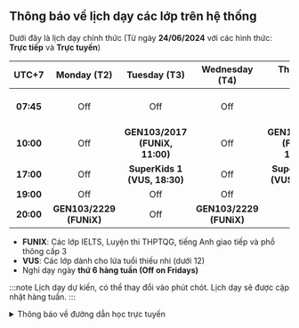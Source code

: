 ## Thông báo về lịch dạy các lớp trên hệ thống

Dưới đây là lịch dạy chính thức (Từ ngày **24/06/2024** với các hình thức: **Trực tiếp** và **Trực tuyến**)

| **UTC+7** |     **Monday (T2)**     |        **Tuesday (T3)**        |    **Wednesday (T4)**   |        **Thursday (T5)**       |       **Saturday (T7)**      |        **Sunday (CN)**       |
|:---------:|:-----------------------:|:------------------------------:|:-----------------------:|:------------------------------:|:----------------------------:|:----------------------------:|
| **07:45** |           Off           |               Off              |           Off           |               Off              | **SuperKids 1 (VUS, 09:15)** | **SuperKids 1 (VUS, 09:15)** |
| **10:00** |           Off           | **GEN103/2017 (FUNiX, 11:00)** |           Off           | **GEN103/2017 (FUNiX, 11:00)** |              Off             |              Off             |
| **17:00** |           Off           |  **SuperKids 1 (VUS, 18:30)**  |           Off           |  **SuperKids 1 (VUS, 18:30)**  |              Off             |              Off             |
| **19:00** |           Off           |               Off              |           Off           |               Off              |              Off             |              Off             |
| **20:00** | **GEN103/2229 (FUNiX)** |               Off              | **GEN103/2229 (FUNiX)** |               Off              |              Off             |              Off             |


- **FUNIX**: Các lớp IELTS, Luyện thi THPTQG, tiếng Anh giao tiếp và phổ thông cấp 3
- **VUS**: Các lớp dành cho lứa tuổi thiếu nhi (dưới 12)
- Nghỉ dạy ngày **thứ 6 hàng tuần (Off on Fridays)**

:::note
Lịch dạy dự kiến, có thể thay đổi vào phút chót. Lịch dạy sẽ được cập nhật hàng tuần.
:::

<details>
<summary>Thông báo về đường dẫn học trực tuyến</summary>
<div>

**_Việc học trực tuyến sẽ được thực hiện qua hạ tầng online. Đường dẫn sẽ được cung cấp trong quá trình học. Người học
cũng có thể theo dõi các video bài giảng qua YouTube ở hai đường dẫn phía dưới._**

**_Trân trọng cảm ơn._**

</div>
</details>
